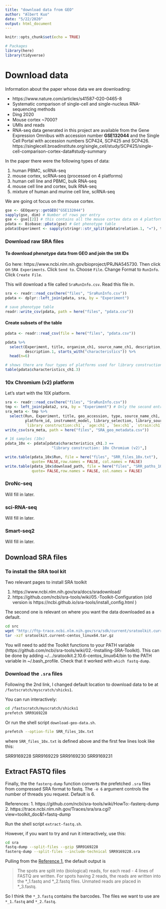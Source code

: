 ```yaml
---
title: "download data from GEO"
author: "Albert Kuo"
date: "5/22/2020"
output: html_document
---
```


```r
knitr::opts_chunk$set(echo = TRUE)
```

```r
# Packages
library(here)
library(tidyverse)
```

# Download data

Information about the paper whose data we are downloading:

* https://www.nature.com/articles/s41587-020-0465-8
* Systematic comparison of single-cell and single-nucleus RNA-sequencing methods
* Ding	2020
* Mouse cortex	~7000?
* UMIs and reads
* RNA-seq data generated in this project are available from the Gene Expression Omnibus with accession number **GSE132044** and the Single Cell Portal with accession numbers SCP424, SCP425 and SCP426. https://singlecell.broadinstitute.org/single_cell/study/SCP425/single-cell-comparison-cortex-data#study-summary

In the paper there were the following types of data: 

1. human PBMC, scRNA-seq
2. mouse cortex, scRNA-seq (processed on 4 platforms)
3. human cell line and PBMC, bulk RNA-seq
4. mouse cell line and cortex, bulk RNA-seq
5. mixture of human and murine cell line, scRNA-seq

We are going ot focus on the mouse cortex. 

```r
gse <- GEOquery::getGEO("GSE132044")
sapply(gse, dim) # Number of rows per entry
gse <- gse[[2]] # this contains all the mouse cortex data on 4 platforms
pdata <- Biobase::pData(gse) # Get phenotype table
pdata$Experiment <- sapply(stringr::str_split(pdata$relation.1, "="), tail, 1)
```

### Download raw SRA files 

#### To download phenotype data from GEO and join the `SRR` IDs

Go here: https://www.ncbi.nlm.nih.gov/bioproject/PRJNA545730. 
Then click on `SRA Experiments`. Click `Send to`. Choose `File`. 
Change Format to `RunInfo`. Click `Create File`. 

This will download a file called `SraRunInfo.csv`. Read this file in. 

```r
sra <- readr::read_csv(here("files", "SraRunInfo.csv"))
pdata <- dplyr::left_join(pdata, sra, by = "Experiment")

# save phenotype table
readr::write_csv(pdata, path = here("files", "pdata.csv"))
```

#### Create subsets of the table

```r
pdata <- readr::read_csv(file = here("files", "pdata.csv"))

pdata %>%
  select(Experiment, title, organism_ch1, source_name_ch1, description, 
         description.1, starts_with("characteristics")) %>% 
  head(n=6)

# shows there are four types of platforms used for library construction
table(pdata$characteristics_ch1.3)
```

###  10x Chromium (v2) platform

Let's start with the 10X platform. 
```r
sra <- readr::read_csv(here("files", "SraRunInfo.csv"))
tmp <- left_join(pdata2, sra, by = "Experiment") # Only the second entry (mouse cortex)
sra_meta <- tmp %>% 
  select(Run, Experiment, title, geo_accession, type, source_name_ch1, organism_ch1, starts_with("characteristics"), molecule_ch1, taxid_ch1, description, description.1,
         platform_id, instrument_model, library_selection, library_source, library_strategy,
         `library construction:ch1`, `age:ch1`, `Sex:ch1`, `strain:ch1`, spots, bases, spots_with_mates, avgLength, size_MB, AssemblyName, SRAStudy, BioProject)
write_csv(sra_meta, path = here("files", "SRA_geo_metadata.csv"))

# 16 samples (10x)
pdata_10x <- pdata[pdata$characteristics_ch1.3 == 
                     "library construction: 10x Chromium (v2)",] 

write.table(pdata_10x$Run, file = here("files", "SRR_files_10x.txt"), 
            quote= FALSE,row.names = FALSE, col.names = FALSE)
write.table(pdata_10x$download_path, file = here("files", "SRR_paths_10x.txt"), 
            quote= FALSE,row.names = FALSE, col.names = FALSE)
```


### DroNc-seq

Will fill in later. 

### sci-RNA-seq 

Will fill in later. 

### Smart-seq2

Will fill in later. 



## Download SRA files 

### To install the SRA tool kit

Two relevant pages to install SRA toolkit

1. https://www.ncbi.nlm.nih.gov/sra/docs/sradownload/
2. https://github.com/ncbi/sra-tools/wiki/05.-Toolkit-Configuration (old version is https://ncbi.github.io/sra-tools/install_config.html )

The second one is relevant on where you want the data downloaded as a default. 

```bash
cd src 
wget "http://ftp-trace.ncbi.nlm.nih.gov/sra/sdk/current/sratoolkit.current-centos_linux64.tar.gz"
tar -xzf sratoolkit.current-centos_linux64.tar.gz
```

You will need to add the Toolkit functions to your PATH variable (https://github.com/ncbi/sra-tools/wiki/02.-Installing-SRA-Toolkit). This can be done by adding ~/.../sratoolkit.2.10.6-centos_linux64/bin to the PATH variable in ~/.bash_profile. Check that it worked with `which fastq-dump`.

### Download the `.sra` files

Following the 2nd link, I changed default location to download data to be at 
`/fastscratch/myscratch/shicks1`. 

You can run interactively: 

```bash
cd /fastscratch/myscratch/shicks1
prefetch SRR9169228
```

Or run the shell script `download-geo-data.sh`.

```bash
prefetch --option-file SRR_files_10x.txt
```

where `SRR_files_10x.txt` is defined above and the first few lines look like this: 

SRR9169228
SRR9169229
SRR9169230
SRR9169231

## Extract FASTQ files

Finally, the the `fasterq-dump` function converts the prefetched `.sra` files
from compressed SRA format to fastq. 
The `-e 6` argument controls the number of threads you request. 
Default is 6. 

References:
1. https://github.com/ncbi/sra-tools/wiki/HowTo:-fasterq-dump
2. https://trace.ncbi.nlm.nih.gov/Traces/sra/sra.cgi?view=toolkit_doc&f=fastq-dump

Run the shell script `extract-fastq.sh`.

However, if you want to try and run it interactively, use this: 

```bash
cd sra
fastq-dump --split-files --gzip SRR9169228
fasterq-dump --split-files --include-technical SRR9169228.sra
```

Pulling from the [Reference 1](https://github.com/ncbi/sra-tools/wiki/HowTo:-fasterq-dump), 
the default output is 

> The spots are split into (biological) reads, for each read - 4 lines of FASTQ are written. For spots having 2 reads, the reads are written into the *_1.fastq and *_2.fastq files. Unmated reads are placed in *_3.fastq.

So I think the `*_3.fastq` contains the barcodes. 
The files we want to use are `*_1.fastq` and `*_2.fastq`. 




